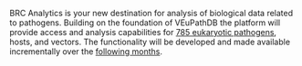BRC Analytics is your new destination for analysis of biological
data related to pathogens. Building on the foundation of VEuPathDB
the platform will provide access and analysis capabilities for
[785 eukaryotic pathogens](/data/organisms), hosts, and vectors. The functionality will
be developed and made available incrementally over the [following months](/roadmap).
